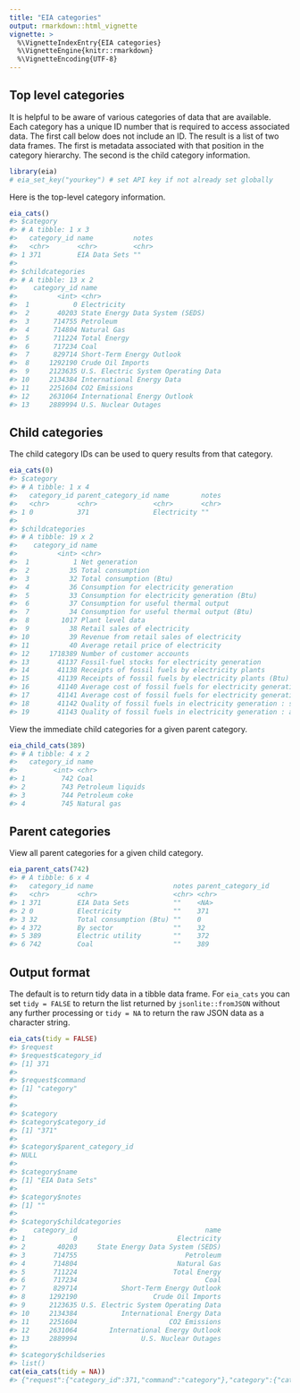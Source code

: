 ```yaml
---
title: "EIA categories"
output: rmarkdown::html_vignette
vignette: >
  %\VignetteIndexEntry{EIA categories}
  %\VignetteEngine{knitr::rmarkdown}
  %\VignetteEncoding{UTF-8}
---
```




## Top level categories

It is helpful to be aware of various categories of data that are available. Each category has a unique ID number that is required to access associated data. The first call below does not include an ID. The result is a list of two data frames. The first is metadata associated with that position in the category hierarchy. The second is the child category information.


```r
library(eia)
# eia_set_key("yourkey") # set API key if not already set globally
```

Here is the top-level category information.


```r
eia_cats()
#> $category
#> # A tibble: 1 x 3
#>   category_id name          notes
#>   <chr>       <chr>         <chr>
#> 1 371         EIA Data Sets ""   
#> 
#> $childcategories
#> # A tibble: 13 x 2
#>    category_id name                               
#>          <int> <chr>                              
#>  1           0 Electricity                        
#>  2       40203 State Energy Data System (SEDS)    
#>  3      714755 Petroleum                          
#>  4      714804 Natural Gas                        
#>  5      711224 Total Energy                       
#>  6      717234 Coal                               
#>  7      829714 Short-Term Energy Outlook          
#>  8     1292190 Crude Oil Imports                  
#>  9     2123635 U.S. Electric System Operating Data
#> 10     2134384 International Energy Data          
#> 11     2251604 CO2 Emissions                      
#> 12     2631064 International Energy Outlook       
#> 13     2889994 U.S. Nuclear Outages
```

## Child categories

The child category IDs can be used to query results from that category.


```r
eia_cats(0)
#> $category
#> # A tibble: 1 x 4
#>   category_id parent_category_id name        notes
#>   <chr>       <chr>              <chr>       <chr>
#> 1 0           371                Electricity ""   
#> 
#> $childcategories
#> # A tibble: 19 x 2
#>    category_id name                                                        
#>          <int> <chr>                                                       
#>  1           1 Net generation                                              
#>  2          35 Total consumption                                           
#>  3          32 Total consumption (Btu)                                     
#>  4          36 Consumption for electricity generation                      
#>  5          33 Consumption for electricity generation (Btu)                
#>  6          37 Consumption for useful thermal output                       
#>  7          34 Consumption for useful thermal output (Btu)                 
#>  8        1017 Plant level data                                            
#>  9          38 Retail sales of electricity                                 
#> 10          39 Revenue from retail sales of electricity                    
#> 11          40 Average retail price of electricity                         
#> 12     1718389 Number of customer accounts                                 
#> 13       41137 Fossil-fuel stocks for electricity generation               
#> 14       41138 Receipts of fossil fuels by electricity plants              
#> 15       41139 Receipts of fossil fuels by electricity plants (Btu)        
#> 16       41140 Average cost of fossil fuels for electricity generation     
#> 17       41141 Average cost of fossil fuels for electricity generation (pe~
#> 18       41142 Quality of fossil fuels in electricity generation : sulfur ~
#> 19       41143 Quality of fossil fuels in electricity generation : ash con~
```

View the immediate child categories for a given parent category.


```r
eia_child_cats(389)
#> # A tibble: 4 x 2
#>   category_id name             
#>         <int> <chr>            
#> 1         742 Coal             
#> 2         743 Petroleum liquids
#> 3         744 Petroleum coke   
#> 4         745 Natural gas
```

## Parent categories

View all parent categories for a given child category.


```r
eia_parent_cats(742)
#> # A tibble: 6 x 4
#>   category_id name                    notes parent_category_id
#>   <chr>       <chr>                   <chr> <chr>             
#> 1 371         EIA Data Sets           ""    <NA>              
#> 2 0           Electricity             ""    371               
#> 3 32          Total consumption (Btu) ""    0                 
#> 4 372         By sector               ""    32                
#> 5 389         Electric utility        ""    372               
#> 6 742         Coal                    ""    389
```

## Output format

The default is to return tidy data in a tibble data frame. For `eia_cats` you can set `tidy = FALSE` to return the list returned by `jsonlite::fromJSON` without any further processing or `tidy = NA` to return the raw JSON data as a character string.


```r
eia_cats(tidy = FALSE)
#> $request
#> $request$category_id
#> [1] 371
#> 
#> $request$command
#> [1] "category"
#> 
#> 
#> $category
#> $category$category_id
#> [1] "371"
#> 
#> $category$parent_category_id
#> NULL
#> 
#> $category$name
#> [1] "EIA Data Sets"
#> 
#> $category$notes
#> [1] ""
#> 
#> $category$childcategories
#>    category_id                                name
#> 1            0                         Electricity
#> 2        40203     State Energy Data System (SEDS)
#> 3       714755                           Petroleum
#> 4       714804                         Natural Gas
#> 5       711224                        Total Energy
#> 6       717234                                Coal
#> 7       829714           Short-Term Energy Outlook
#> 8      1292190                   Crude Oil Imports
#> 9      2123635 U.S. Electric System Operating Data
#> 10     2134384           International Energy Data
#> 11     2251604                       CO2 Emissions
#> 12     2631064        International Energy Outlook
#> 13     2889994                U.S. Nuclear Outages
#> 
#> $category$childseries
#> list()
cat(eia_cats(tidy = NA))
#> {"request":{"category_id":371,"command":"category"},"category":{"category_id":"371","parent_category_id":null,"name":"EIA Data Sets","notes":"","childcategories":[{"category_id":0,"name":"Electricity"},{"category_id":40203,"name":"State Energy Data System (SEDS)"},{"category_id":714755,"name":"Petroleum"},{"category_id":714804,"name":"Natural Gas"},{"category_id":711224,"name":"Total Energy"},{"category_id":717234,"name":"Coal"},{"category_id":829714,"name":"Short-Term Energy Outlook"},{"category_id":1292190,"name":"Crude Oil Imports"},{"category_id":2123635,"name":"U.S. Electric System Operating Data"},{"category_id":2134384,"name":"International Energy Data"},{"category_id":2251604,"name":"CO2 Emissions"},{"category_id":2631064,"name":"International Energy Outlook"},{"category_id":2889994,"name":"U.S. Nuclear Outages"}],"childseries":[]}}
```
